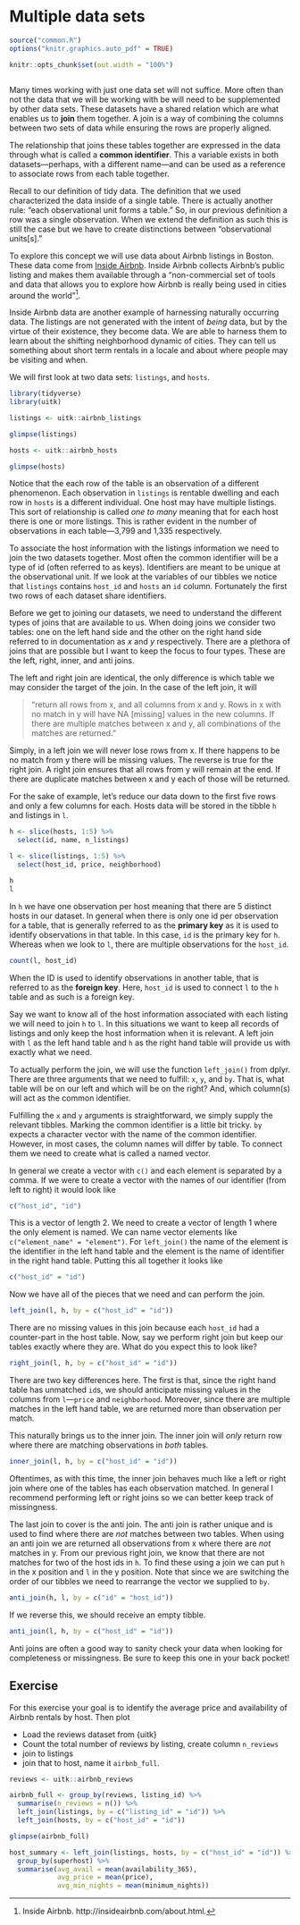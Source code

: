 # Multiple data sets


```r
source("common.R")
options("knitr.graphics.auto_pdf" = TRUE)

knitr::opts_chunk$set(out.width = "100%")



```

Many times working with just one data set will not suffice. More often than not the data that we will be working with be will need to be supplemented by other data sets. These datasets have a shared relation which are what enables us to **join** them together. A join is a way of combining the columns between two sets of data while ensuring the rows are properly aligned. 

The relationship that joins these tables together are expressed in the data through what is called a **common identifier**. This a variable exists in both datasets—perhaps, with a different name—and can be used as a reference to associate rows from each table together. 

Recall to our definition of tidy data. The definition that we used characterized the data inside of a single table. There is actually another rule: "each observational unit forms a table." So, in our previous definition a row was a single observation. When we extend the definition as such this is still the case but we have to create distinctions between "observational units[s]." 

To explore this concept we will use data about Airbnb listings in Boston. These data come from [Inside Airbnb](http://insideairbnb.com). Inside Airbnb collects Airbnb's public listing and makes them available through a "non-commercial set of tools and data that allows you to explore how Airbnb is really being used in cities around the world"[^inside]. 

Inside Airbnb data are another example of harnessing naturally occurring data. The listings are not generated with the intent of _being_ data, but by the virtue of their existence, they become data. We are able to harness them to learn about the shifting neighborhood dynamic of cities. They can tell us something about  short term rentals in a locale and about where people may be visiting and when.

We will first look at two data sets: `listings`, and `hosts`.

```r
library(tidyverse)
library(uitk)

listings <- uitk::airbnb_listings

glimpse(listings)
```


```r
hosts <- uitk::airbnb_hosts

glimpse(hosts)
```

Notice that the each row of the table is an observation of a different phenomenon. Each observation in `listings` is rentable dwelling and each row in `hosts` is a different individual. One host may have multiple listings. This sort of relationship is called _one to many_ meaning that for each host there is one or more listings. This is rather evident in the number of observations in each table—3,799 and 1,335 respectively. 

To associate the host information with the listings information we need to join the two datasets together. Most often the common identifier will be a type of id (often referred to as keys). Identifiers are meant to be unique at the observational unit. If we look at the variables of our tibbles we notice that `listings` contains `host_id` and `hosts` an `id` column. Fortunately the first two rows of each dataset share identifiers.

Before we get to joining our datasets, we need to understand the different types of joins that are available to us. When doing joins we consider two tables: one on the left hand side and the other on the right hand side referred to in documentation as _x_ and _y_ respectively. There are a plethora of joins that are possible but I want to keep the focus to four types. These are the left, right, inner, and anti joins. 

The left and right join are identical, the only difference is which table we may consider the target of the join. In the case of the left join, it will 

> "return all rows from x, and all columns from x and y. Rows in x with no match in y will have NA [missing] values in the new columns. If there are multiple matches between x and y, all combinations of the matches are returned."

Simply, in a left join we will never lose rows from x. If there happens to be no match from y there will be missing values. The reverse is true for the right join. A right join ensures that all rows from y will remain at the end. If there are duplicate matches between x and y each of those will be returned. 

For the sake of example, let's reduce our data down to the first five rows and only a few columns for each. Hosts data will be stored in the tibble `h` and listings in `l`.

```r
h <- slice(hosts, 1:5) %>% 
  select(id, name, n_listings)

l <- slice(listings, 1:5) %>% 
  select(host_id, price, neighborhood)

h
l
```

In `h` we have one observation per host meaning that there are 5 distinct hosts in our dataset. In general when there is only one id per observation for a table, that is generally referred to as the **primary key** as it is used to identify observations in that table. In this case, `id` is the primary key for `h`. Whereas when we look to `l`, there are multiple observations for the `host_id`.

```r
count(l, host_id)
```

  When the ID is used to identify observations in another table, that is referred to as the **foreign key**. Here, `host_id` is used to connect `l` to the `h` table and as such is a foreign key. 
  
  Say we want to know all of the host information associated with each listing we will need to join `h` to `l`. In this situations we want to keep all records of listings and only keep the host information when it is relevant. A left join with `l` as the left hand table and `h` as the right hand table will provide us with exactly what we need. 
  
To actually perform the join, we will use the function `left_join()` from dplyr. There are three arguments that we need to fulfill: `x`, `y`, and `by`. That is, what table will be on our left and which will be on the right? And, which column(s) will act as the common identifier. 

Fulfilling the `x` and `y` arguments is straightforward, we simply supply the relevant tibbles. Marking the common identifier is a little bit tricky. `by` expects a character vector with the name of the common identifier. However, in most cases, the column names will differ by table. To connect them we need to create what is called a named vector.

In general we create a vector with `c()` and each element is separated by a comma. If we were to create a vector with the names of our identifier (from left to right) it would look like

```r
c("host_id", "id")
```

This is a vector of length 2. We need to create a vector of length 1 where the only element is named. We can name vector elements like `c("element_name" = "element")`. For `left_join()` the name of the element is the identifier in the left hand table and the element is the name of identifier in the right hand table. Putting this all together it looks like

```r
c("host_id" = "id")
```

Now we have all of the pieces that we need and can perform the join.

```r
left_join(l, h, by = c("host_id" = "id"))
```

There are no missing values in this join because each `host_id` had a counter-part in the host table. Now, say we perform right join but keep our tables exactly where they are. What do you expect this to look like?

```r
right_join(l, h, by = c("host_id" = "id"))
```

There are two key differences here. The first is that, since the right hand table has unmatched `id`s, we should anticipate missing values in the columns from `l`—`price` and `neighborhood`. Moreover, since there are multiple matches in the left hand table, we are returned more than observation per match. 

This naturally brings us to the inner join. The inner join will _only_ return row where there are matching observations in _both_ tables. 

```r
inner_join(l, h, by = c("host_id" = "id"))
```

Oftentimes, as with this time, the inner join behaves much like a left or right join where one of the tables has each observation matched. In general I recommend performing left or right joins so we can better keep track of missingness. 

The last join to cover is the anti join. The anti join is rather unique and is used to find where there are _not_ matches between two tables. When using an anti join we are returned all observations from x where there are _not_ matches in y. From our previous right join, we know that there are not matches for two of the host ids in `h`. To find these using a join we can put `h` in the x position and `l` in the y position. Note that since we are switching the order of our tibbles we need to rearrange the vector we supplied to `by`.

```r
anti_join(h, l, by = c("id" = "host_id"))
```
If we reverse this, we should receive an empty tibble.

```r
anti_join(l, h, by = c("host_id" = "id"))
```

Anti joins are often a good way to sanity check your data when looking for completeness or missingness. Be sure to keep this one in your back pocket! 


## Exercise

For this exercise your goal is to identify the average price and availability of Airbnb rentals by host. Then plot


- Load the reviews dataset from \{uitk\}
- Count the total number of reviews by listing, create column `n_reviews`
- join to listings
- join that to host, name it `airbnb_full`. 


```r
reviews <- uitk::airbnb_reviews

airbnb_full <- group_by(reviews, listing_id) %>% 
  summarise(n_reviews = n()) %>% 
  left_join(listings, by = c("listing_id" = "id")) %>% 
  left_join(hosts, by = c("host_id" = "id"))

glimpse(airbnb_full)
```

```r
host_summary <- left_join(listings, hosts, by = c("host_id" = "id")) %>% 
  group_by(superhost) %>% 
  summarise(avg_avail = mean(availability_365),
            avg_price = mean(price),
            avg_min_nights = mean(minimum_nights))
```


[^inside]: Inside Airbnb. http://insideairbnb.com/about.html.
